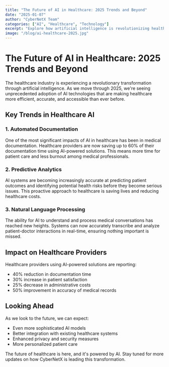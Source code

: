 ```yaml
---
title: "The Future of AI in Healthcare: 2025 Trends and Beyond"
date: "2025-01-07"
author: "CyberNetX Team"
categories: ["AI", "Healthcare", "Technology"]
excerpt: "Explore how artificial intelligence is revolutionizing healthcare in 2025, from automated documentation to predictive diagnostics."
image: "/blog/ai-healthcare-2025.jpg"
---
```


# The Future of AI in Healthcare: 2025 Trends and Beyond

The healthcare industry is experiencing a revolutionary transformation through artificial intelligence. As we move through 2025, we're seeing unprecedented adoption of AI technologies that are making healthcare more efficient, accurate, and accessible than ever before.

## Key Trends in Healthcare AI

### 1. Automated Documentation
One of the most significant impacts of AI in healthcare has been in medical documentation. Healthcare providers are now saving up to 60% of their documentation time using AI-powered solutions. This means more time for patient care and less burnout among medical professionals.

### 2. Predictive Analytics
AI systems are becoming increasingly accurate at predicting patient outcomes and identifying potential health risks before they become serious issues. This proactive approach to healthcare is saving lives and reducing healthcare costs.

### 3. Natural Language Processing
The ability for AI to understand and process medical conversations has reached new heights. Systems can now accurately transcribe and analyze patient-doctor interactions in real-time, ensuring nothing important is missed.

## Impact on Healthcare Providers

Healthcare providers using AI-powered solutions are reporting:
- 40% reduction in documentation time
- 30% increase in patient satisfaction
- 25% decrease in administrative costs
- 50% improvement in accuracy of medical records

## Looking Ahead

As we look to the future, we can expect:
- Even more sophisticated AI models
- Better integration with existing healthcare systems
- Enhanced privacy and security measures
- More personalized patient care

The future of healthcare is here, and it's powered by AI. Stay tuned for more updates on how CyberNetX is leading this transformation.
